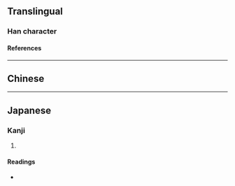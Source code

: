 {{also|彝|彛}}
{{character info}}
==Translingual==

===Han character===
{{Han char|rn=58|rad=彐|as=13|sn=16|four=|canj=VMFHT|ids=⿳彑粉廾}}

====References====
{{Han ref|kx=0362.251|hdz=20962.150|uh=5F5C}}

----

==Chinese==
{{zh-see|彝|v}}

----

==Japanese==

===Kanji===
{{ja-kanji|grade=|rs=彐13}}

# {{rfdef|ja|sort=彐13}}

====Readings====
* {{ja-readings|on=[[い]] (i)|kun=[[つね]] (tsune)}}